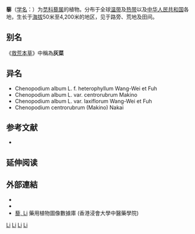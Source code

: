 {{Speciesbox
| image = Melganzenvoet_bloeiwijze_Chenopodium_album.jpg
| genus = Chenopodium
| species = album
| authority = [[L.|L.]], 1753
}}

'''藜'''（[[学名|学名]]：{{Lang|la|''Chenopodium album''}}）为[[苋科|苋科]][[藜属|藜属]]的植物。分布于全球[[温带|温带]]及[[热带|热带]]以及[[中华人民共和国|中华人民共和国]]各地，生长于[[海拔|海拔]]50米至4,200米的地区，见于路旁、荒地及田间。

== 别名 ==
《[[救荒本草|救荒本草]]》中稱為'''灰菜'''

== 异名 ==
* Chenopodium album L. f. heterophyllum Wang-Wei et Fuh
* Chenopodium album L. var. centrorubrum Makino
* Chenopodium album L. var. laxiflorum Wang-Wei et Fuh
* Chenopodium centrorubrum (Makino) Nakai

== 参考文献 ==
<div class="references-small">
* {{Cite web| url =http://www.bioinfo.cn/db05/KmzwSpecies.php?action=view&id=3689| title =藜| work =《中国高等植物数据库全库》| publisher =中国科学院微生物研究所| author =昆明植物研究所| accessdate =2009-02-24| deadurl =yes| archiveurl =https://web.archive.org/web/20160305052142/http://www.bioinfo.cn/db05/KmzwSpecies.php?action=view&id=3689| archivedate =2016-03-05}}
</div>

== 延伸阅读 ==
{{Wikisource further reading}}

== 外部連結 ==
*{{Commons_category-inline|Chenopodium album}}
*{{Wikispecies-inline|Chenopodium album}}
*[http://libproject.hkbu.edu.hk/was40/detail?lang=ch&channelid=1288&searchword=herb_id=D00780 藜, Li] {{Wayback|url=http://libproject.hkbu.edu.hk/was40/detail?lang=ch&channelid=1288&searchword=herb_id=D00780 |date=20200327212338 }} 藥用植物圖像數據庫 (香港浸會大學中醫藥學院) {{Zh-hant}}{{En_icon}}

{{Taxonbar|from=Q158610}}

{{DEFAULTSORT:Chenopodium album}}
[[Category:藜属|Li]]
[[Category:葉菜類|Li]]
[[Category:準穀物|Li]]
[[Category:卡尔·林奈命名的生物分类|Li]]